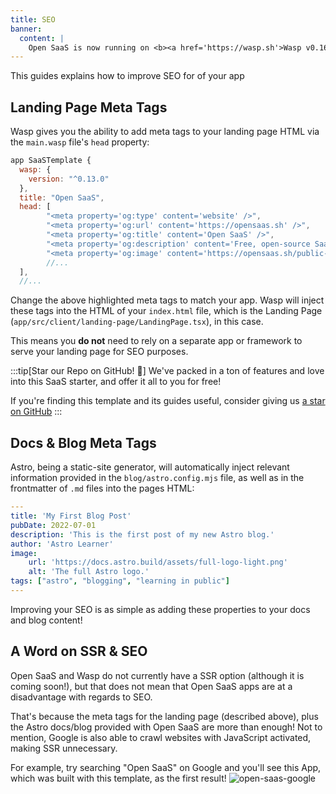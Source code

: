 ```yaml
---
title: SEO
banner:
  content: |
    Open SaaS is now running on <b><a href='https://wasp.sh'>Wasp v0.16</a></b>! <br/>⚙️<br/>If you're running an older version and would like to upgrade, please follow the <a href="https://wasp.sh/docs/migration-guides/migrate-from-0-15-to-0-16">migration instructions.</a>
---
```


This guides explains how to improve SEO for of your app

## Landing Page Meta Tags

Wasp gives you the ability to add meta tags to your landing page HTML via the `main.wasp` file's `head` property:

```js {8-11}
app SaaSTemplate {
  wasp: {
    version: "^0.13.0"
  },
  title: "Open SaaS",
  head: [
        "<meta property='og:type' content='website' />",
        "<meta property='og:url' content='https://opensaas.sh' />",
        "<meta property='og:title' content='Open SaaS' />",
        "<meta property='og:description' content='Free, open-source SaaS boilerplate starter for React & NodeJS.' />",
        "<meta property='og:image' content='https://opensaas.sh/public-banner.webp' />",
        //...
  ],
  //...
```

Change the above highlighted meta tags to match your app. Wasp will inject these tags into the HTML of your `index.html` file, which is the Landing Page (`app/src/client/landing-page/LandingPage.tsx`), in this case.

This means you **do not** need to rely on a separate app or framework to serve your landing page for SEO purposes.

:::tip[Star our Repo on GitHub! 🌟]
We've packed in a ton of features and love into this SaaS starter, and offer it all to you for free!

If you're finding this template and its guides useful, consider giving us [a star on GitHub](https://github.com/wasp-lang/wasp)
:::

## Docs & Blog Meta Tags

Astro, being a static-site generator, will automatically inject relevant information provided in the `blog/astro.config.mjs` file, as well as in the frontmatter of `.md` files into the pages HTML:

```yaml
---
title: 'My First Blog Post'
pubDate: 2022-07-01
description: 'This is the first post of my new Astro blog.'
author: 'Astro Learner'
image:
    url: 'https://docs.astro.build/assets/full-logo-light.png'
    alt: 'The full Astro logo.'
tags: ["astro", "blogging", "learning in public"]
---
```

Improving your SEO is as simple as adding these properties to your docs and blog content!

## A Word on SSR & SEO

Open SaaS and Wasp do not currently have a SSR option (although it is coming soon!), but that does not mean that Open SaaS apps are at a disadvantage with regards to SEO.

That's because the meta tags for the landing page (described above), plus the Astro docs/blog provided with Open SaaS are more than enough! Not to mention, Google is also able to crawl websites with JavaScript activated, making SSR unnecessary. 

For example, try searching "Open SaaS" on Google and you'll see this App, which was built with this template, as the first result! 
<Image src={openSaaSGoogle} alt="open-saas-google" loading="lazy" />
